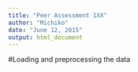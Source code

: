 ```yaml
---
title: "Peer Assessment 1XX"
author: "Michiko"
date: "June 12, 2015"
output: html_document
---
```


#Loading and preprocessing the data
